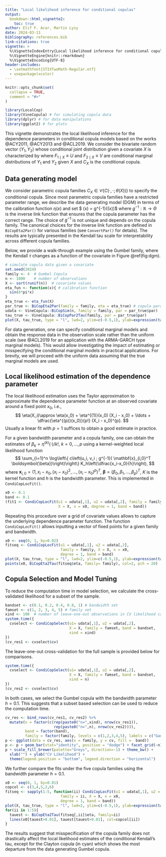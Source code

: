 ```yaml
---
title: "Local likelihood inference for conditional copulas"
output: 
  bookdown::html_vignette2:
    toc: true
author: Elif F. Acar, Martin Lysy
date: 2024-03-11
bibliography: references.bib 
link-citations: true 
vignette: >
  %\VignetteIndexEntry{Local likelihood inference for conditional copulas}
  %\VignetteEngine{knitr::rmarkdown}
  %\VignetteEncoding{UTF-8}
header-includes:
  - \setmathfont{STIXTwoMath-Regular.otf}
  - usepackage(xcolor)
---
```


```r
knitr::opts_chunk$set(
  collapse = TRUE,
  comment = "#>"
)
```


```r
library(LocalCop)
library(VineCopula) # for simulating copula data 
library(dplyr) # for data manipulations
library(ggplot2) # for plots
```


This vignette demonstrates the local likelihood inference for the dependence parameters in conditional copula models based on the works @ACY2011, @ACY2013 and @ACL2019.
We consider the bivariate random vector $(Y_1, Y_2)$ whose conditional joint distribution given a covariate $X$ is characterized by 
\begin{equation}
F_X(y_1, y_2 \mid x) = C_X (F_{1\mid X} (y_1 \mid x),F_{2\mid X} (y_2 \mid x) ),
\end{equation}
where $F_{1\mid X}\equiv U$ and $F_{2\mid X}\equiv V$ are conditional marginal distributions of $Y_1$ and $Y_2$ given $X$ and $C_X$ is the conditional copula. 




## Data generating model

We consider parametric copula families $C_X \in \mathscr{C}\{ C(\cdot, \cdot; \theta (X))\}$ to specify the conditional copula. Since most parametric copula families have a restricted parameter range, we describe the data generating model (DGM) in terms of the calibration function $\eta(x)$ and set $ \theta(x) = g^{-1}(\eta(x))$ where $g^{-1}: \mathbb{R} \to \Theta$ is the inverse link function that ensures that the copula parameter has the correct range. The choice of $g^{-1}$ is not unique and depends on the copula family. The canonical choices for the inverse link function are defined in `BiCopEta2Par()` for various families (see `ConvertPar()` for details). The results are typically presented in the Kendall tau scale for interpretability across different copula families. 


Below, we provide a walk-through example using the Gumbel family, where the Kendall $\tau$ changes as a function of the covariate in Figure \@ref(fig:dgm). 

```r
# simulate copula data given a covariate
set.seed(2024) 
family <- 4  # Gumbel Copula 
n <- 1000    # number of observations
X <- sort(runif(n))  # covariate values
eta_fun <- function(x){ # calibration function
  sin(6*pi*x)
}
eta_true <- eta_fun(X)
par_true <- BiCopEta2Par(family = family, eta = eta_true) # copula parameter
udata <- VineCopula::BiCopSim(n, family = family, par = par_true$par)
tau_true <- VineCopula::BiCopPar2Tau(family, par = par_true$par)
plot(X, tau_true, type = "l", lwd=2, ylim=c(-0.5,1), ylab=expression(tau("x")))

```


For data generation, one can specify conditional marginal models and obtain the response data in the observation scale rather than the uniform scale (see @ACL2019 for an application with the ARMA-GARCH type marginal models). This would allow investigating the impact of estimating or misspecifying the conditional marginal models in practical applications. 
For brevity, we will proceed with the uniform data assuming that the true marginal models are used. 


## Local likelihood estimation of the dependence parameter

The local likelihood estimation uses the Taylor approximation to approximate the dependence parameter function at an observed covariate around a fixed point $x_0$, i.e.,
$$
\eta(X_i)\approx \eta(x_0) + \eta^{(1)}(x_0) (X_i - x_0) + \ldots + \dfrac{\eta^{(p)}(x_0)}{p!} (X_i - x_0)^{p}.
$$
Usually a linear fit with $p=1$ suffices to obtain a good estimate in practice. 

For a given bandwidth parameter and a copula family, one can obtain the estimates of $\beta_k = \eta^{(k)}(\cdot)/k!$, $k=0,\ldots,p$ using a kernel-weighted local likelihood function
$$
\sum_{i=1}^n \log\left\{ c\left(u_i, v_i ; g^{-1}( \mathbf{x}_{i,0}^T \boldsymbol{\beta})\right)\right\} K_h\left(\dfrac{x_i-x_0}{h}\right),
$$
where $\mathbf{x}_{i,0} = (1, x_i-x_0, (x_i-x_0)^2, \ldots, (x_i-x_0)^p)^T$, $\boldsymbol{\beta}= (\beta_0, \beta_1, \ldots, \beta_p)^T$, $K$ is the kernel function and $h$ is the bandwidth parameter. This is implemented in `CondiCopLocFit()`.

```r

x0 <- 0.1
band <- 0.1
(fit1 <- CondiCopLocFit(u1 = udata[,1], u2 = udata[,2], family = family, 
                        X = X, x = x0, degree = 1, band = band))

```

Repeating this procedure over a grid of covariate values allows to capture the underlying dependence parameter function. The function `CondiCopLocFit()` allows inputting a vector of fixed points for a given family and bandwidth. 


```r
x0 <- seq(0, 1, by=0.02)
fitseq <- CondiCopLocFit(u1 = udata[,1], u2 = udata[,2], 
                         family = family, X = X, x = x0, 
                         degree = 1, band = band)
plot(X, tau_true, type = "l", lwd=2, ylim=c(-0.5,1), ylab=expression(tau("x")))
points(x0, BiCopEta2Tau(fitseq$eta, family= family), col=2, pch = 20)

```


## Copula Selection and Model Tuning 

To reduce the computation time in model selection, we calculate the cross-validated likelihood for a subset of the sample. 

```r
bandset <- c(0.1, 0.2, 0.4, 0.8, 1) # bandwidth set
famset <- c(1, 2, 3, 4, 5) # family set
xind <- 100  # number of leave-one-out observations in CV likelihood calculation
system.time({
  cvselect <- CondiCopSelect(u1= udata[,1], u2 = udata[,2],
                             X = X, family = famset, band = bandset,
                             xind = xind)
})
(cv_res1 <- cvselect$cv)

```

The leave-one-out cross-validation for the full sample is provided below for comparisons. 

```r
system.time({
  cvselect <- CondiCopSelect(u1= udata[,1], u2 = udata[,2],
                             X = X, family = famset, band = bandset,
                             xind = n)
})
(cv_res2 <- cvselect$cv)

```

In both cases, we select the Gumbel copula with the bandwidth parameter $h = 0.1$. This suggests that a subset based selection can be used to reduce the computation time. 

```r
cv_res <- bind_rows(cv_res1, cv_res2) %>% 
  mutate(n = factor(c(rep(paste0("n=",xind), nrow(cv_res1)), 
                      rep(paste0("n=",n), nrow(cv_res2)))),
         band = factor(band), 
         family = factor(family, levels = c(1,2,3,4,5), labels = c("Gaussian", "Student", "Clayton", "Gumbel", "Frank")))
p <- ggplot(data = cv_res, aes(x = family, y = cv, fill =  band))
p <- p + geom_bar(stat="identity", position = "dodge") + facet_grid(~n) 
p + scale_fill_brewer(palette="Greys", direction=-1) + theme_bw() + 
  xlab("") + ylab("CV Likelihood") +
  theme(legend.position = "bottom", legend.direction = "horizontal")
```

We further compare the fits under the five copula families using the bandwidth parameter $h = 0.1$. 

```r
x0 <- seq(0, 1, by=0.01)
copcol <- c(3,4,5,2,6)
fitseq <- sapply(1:5, function(ii) CondiCopLocFit(u1 = udata[,1], u2 = udata[,2], 
                         family = ii, X = X, x = x0, 
                         degree = 1, band = band))
plot(X, tau_true, type = "l", lwd=2, ylim=c(-0.5,1), ylab=expression(tau("x")))
for(ii in 1:5){
  tauest <- BiCopEta2Tau(fitseq[,ii]$eta, family=ii)
  lines(x0[tauest>0.01], tauest[tauest>0.01], col=copcol[ii])
}
```
The results suggest that misspecification of the copula family does not drastically affect the local likelihood estimates of the conditional Kendall's tau, except for the Clayton copula (in cyan) which shows the most departure from the data generating Gumbel copula.

